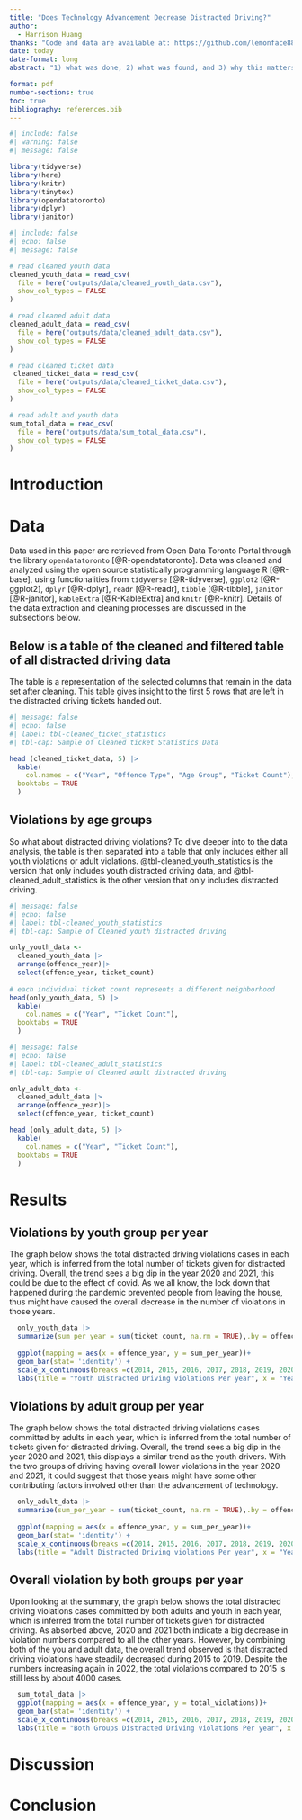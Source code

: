 ```yaml
---
title: "Does Technology Advancement Decrease Distracted Driving?" 
author: 
  - Harrison Huang
thanks: "Code and data are available at: https://github.com/lemonface88/Distracted-Driving-Analysis"
date: today
date-format: long
abstract: "1) what was done, 2) what was found, and 3) why this matters (all at a high level). Likely four sentences. Abstract must make clear what we learn about the world because of this paper."

format: pdf
number-sections: true
toc: true
bibliography: references.bib
---
```


```r
#| include: false
#| warning: false
#| message: false

library(tidyverse)
library(here)
library(knitr)
library(tinytex)
library(opendatatoronto)
library(dplyr)
library(janitor)
```

```r
#| include: false
#| echo: false
#| message: false

# read cleaned youth data
cleaned_youth_data = read_csv(
  file = here("outputs/data/cleaned_youth_data.csv"),
  show_col_types = FALSE
)

# read cleaned adult data
cleaned_adult_data = read_csv(
  file = here("outputs/data/cleaned_adult_data.csv"),
  show_col_types = FALSE
)

# read cleaned ticket data
 cleaned_ticket_data = read_csv(
  file = here("outputs/data/cleaned_ticket_data.csv"),
  show_col_types = FALSE
)

# read adult and youth data 
sum_total_data = read_csv(
  file = here("outputs/data/sum_total_data.csv"),
  show_col_types = FALSE
)
```

# Introduction

# Data

Data used in this paper are retrieved from Open Data Toronto Portal through the library `opendatatoronto` [@R-opendatatoronto]. Data was cleaned and analyzed using the open source statistically programming language R [@R-base], using functionalities from `tidyverse` [@R-tidyverse], `ggplot2` [@R-ggplot2], `dplyr` [@R-dplyr], `readr` [@R-readr], `tibble` [@R-tibble], `janitor` [@R-janitor], `kableExtra` [@R-KableExtra] and `knitr` [@R-knitr]. Details of the data extraction and cleaning processes are discussed in the subsections below.


## Below is a table of the cleaned and filtered table of all distracted driving data
The table is a representation of the selected columns that remain in the data set after cleaning. This table gives insight to the first 5 rows that are left in the distracted driving tickets handed out. 
```r
#| message: false
#| echo: false
#| label: tbl-cleaned_ticket_statistics
#| tbl-cap: Sample of Cleaned ticket Statistics Data

head (cleaned_ticket_data, 5) |>
  kable(
    col.names = c("Year", "Offence Type", "Age Group", "Ticket Count"),
  booktabs = TRUE
  )
```

## Violations by age groups

So what about distracted driving violations? To dive deeper into to the data analysis, the table is then separated into a table that only includes either all youth violations or adult violations. @tbl-cleaned_youth_statistics is the version that only includes youth distracted driving data, and @tbl-cleaned_adult_statistics is the other version that only includes distracted driving.


```r
#| message: false
#| echo: false
#| label: tbl-cleaned_youth_statistics
#| tbl-cap: Sample of Cleaned youth distracted driving

only_youth_data <-
  cleaned_youth_data |>
  arrange(offence_year)|>
  select(offence_year, ticket_count)
  
# each individual ticket count represents a different neighborhood
head(only_youth_data, 5) |>
  kable(
    col.names = c("Year", "Ticket Count"),
  booktabs = TRUE
  )
```


```r
#| message: false
#| echo: false
#| label: tbl-cleaned_adult_statistics
#| tbl-cap: Sample of Cleaned adult distracted driving

only_adult_data <-
  cleaned_adult_data |>
  arrange(offence_year)|>
  select(offence_year, ticket_count)

head (only_adult_data, 5) |>
  kable(
    col.names = c("Year", "Ticket Count"),
  booktabs = TRUE
  )
```

  
# Results

## Violations by youth group per year

The graph below shows the total distracted driving violations cases in each year, which is inferred from the total number of tickets given for distracted driving. Overall, the trend sees a big dip in the year 2020 and 2021, this could be due to the effect of covid. As we all know, the lock down that happened during the pandemic prevented people from leaving the house, thus might have caused the overall decrease in the number of violations in those years. 

```r
  only_youth_data |> 
  summarize(sum_per_year = sum(ticket_count, na.rm = TRUE),.by = offence_year) |>
  
  ggplot(mapping = aes(x = offence_year, y = sum_per_year))+ 
  geom_bar(stat= 'identity') +
  scale_x_continuous(breaks =c(2014, 2015, 2016, 2017, 2018, 2019, 2020, 2021, 2022))+ 
  labs(title = "Youth Distracted Driving violations Per year", x = "Year", y = "total ticket")
```

## Violations by adult group per year
  The graph below shows the total distracted driving violations cases committed by adults in each year, which is inferred from the total number of tickets given for distracted driving. Overall, the trend sees a big dip in the year 2020 and 2021, this displays a similar trend as the youth drivers. With the two groups of driving having overall lower violations in the year 2020 and 2021, it could suggest that those years might have some other contributing factors involved other than the advancement of technology. 

```r
  only_adult_data |> 
  summarize(sum_per_year = sum(ticket_count, na.rm = TRUE),.by = offence_year) |>
  
  ggplot(mapping = aes(x = offence_year, y = sum_per_year))+ 
  geom_bar(stat= 'identity') +
  scale_x_continuous(breaks =c(2014, 2015, 2016, 2017, 2018, 2019, 2020, 2021, 2022))+ 
  labs(title = "Adult Distracted Driving violations Per year", x = "Year", y = "total ticket")
```

## Overall violation by both groups per year

Upon looking at the summary, the graph below shows the total distracted driving violations cases committed by both adults and youth in each year, which is inferred from the total number of tickets given for distracted driving. As absorbed above, 2020 and 2021 both indicate a big decrease in violation numbers compared to all the other years. However, by combining both of the you and adult data, the overall trend observed is that distracted driving violations have steadily decreased during 2015 to 2019. Despite the numbers increasing again in 2022, the total violations compared to 2015 is still less by about 4000 cases.

```r
  sum_total_data |> 
  ggplot(mapping = aes(x = offence_year, y = total_violations))+ 
  geom_bar(stat= 'identity') +
  scale_x_continuous(breaks =c(2014, 2015, 2016, 2017, 2018, 2019, 2020, 2021, 2022, 2023))+ 
  labs(title = "Both Groups Distracted Driving violations Per year", x = "Year", y = "total ticket")
```

# Discussion

# Conclusion
